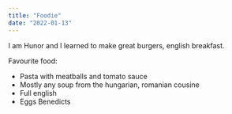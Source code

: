 ```yaml
---
title: "Foodie"
date: "2022-01-13"
---
```


I am Hunor and I learned to make great burgers, english breakfast.

Favourite food:

* Pasta with meatballs and tomato sauce
* Mostly any soup from the hungarian, romanian cousine
* Full english
* Eggs Benedicts